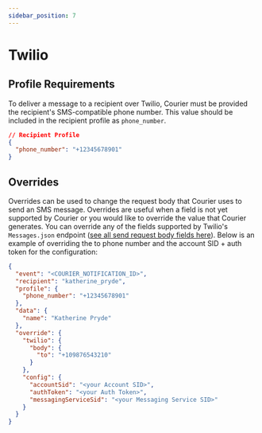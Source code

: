 ```yaml
---
sidebar_position: 7
---
```


# Twilio

<head>
  <link rel="canonical" href="https://www.courier.com/docs/guides/getting-started/twilio/" />
</head>

## Profile Requirements

To deliver a message to a recipient over Twilio, Courier must be provided the recipient's SMS-compatible phone number. This value should be included in the recipient profile as `phone_number`.

```json title=JSON
// Recipient Profile
{
  "phone_number": "+12345678901"
}
```

## Overrides

Overrides can be used to change the request body that Courier uses to send an SMS message. Overrides are useful when a field is not yet supported by Courier or you would like to override the value that Courier generates. You can override any of the fields supported by Twilio's `Messages.json` endpoint ([see all send request body fields here](https://www.twilio.com/docs/sms/api/message-resource#create-a-message-resource)). Below is an example of overriding the to phone number and the account SID + auth token for the configuration:

```json title=JSON
{
  "event": "<COURIER_NOTIFICATION_ID>",
  "recipient": "katherine_pryde",
  "profile": {
    "phone_number": "+12345678901"
  },
  "data": {
    "name": "Katherine Pryde"
  },
  "override": {
    "twilio": {
      "body": {
        "to": "+109876543210"
      }
    },
    "config": {
      "accountSid": "<your Account SID>",
      "authToken": "<your Auth Token>",
      "messagingServiceSid": "<your Messaging Service SID>"
    }
  }
}
```
